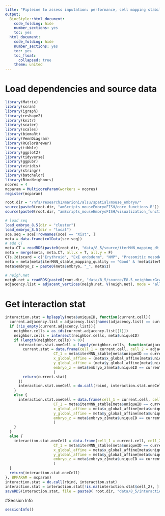 ```yaml
---
title: "Pipleine to assess imputation: performance, cell mapping stability and others."
output:
  BiocStyle::html_document:
    code_folding: hide
    number_sections: yes
    toc: yes  
  html_document:
    code_folding: hide
    number_sections: yes
    toc: yes
    toc_float:
      collapsed: true
    theme: united
---
```



# Load dependencies and source data

```r

library(Matrix)
library(scran)
library(igraph)
library(reshape2)
library(knitr)
library(scater)
library(scales)
library(biomaRt)
library(VennDiagram)
library(RColorBrewer)
library(tibble)
library(ggplot2)
library(tidyverse)
library(ggpubr)
library(viridis)
library(stringr)
library(batchelor)
library(BiocNeighbors)
ncores = 4
mcparam = MulticoreParam(workers = ncores)
register(mcparam)

root.dir = "/nfs/research1/marioni/alsu/spatial/mouse_embryo/"
source(paste0(root.dir, "amScripts_mouseEmbryoFISH/core_functions.R"))
source(paste0(root.dir, "amScripts_mouseEmbryoFISH/visualization_functions.R"))

# load seq
load_embryo_8.5(dir = "cluster")
load_embryo_8.5(dir = "local")
sce.seq = sce[!rownames(sce) == "Xist", ]
meta = data.frame(colData(sce.seq))
# add CT
meta.CT = readRDS(paste0(root.dir, "data/8_5/source/iterMNN_mapping_dt.Rds"))
meta = merge(meta, meta.CT, all.x = T, all.y = F)
CTs.2discard = c("Erythroid", "ExE endoderm", "NMP", "Presomitic mesoderm")
meta = meta[meta$iterMNN_stable_mapping_quality == "Good" & !meta$iterMNN_stable %in% CTs.2discard, ]
meta$embryo_z = paste0(meta$embryo, "_", meta$z)

# neigh.net
neigh.net = readRDS(paste0(root.dir, "data/8_5/source/E8.5_neighbourGraph_1.3.Rds"))
adjacency.list = adjacent_vertices(neigh.net, V(neigh.net), mode = "all")

```

# Get interaction stat

```r


interaction.stat = bplapply(meta$uniqueID, function(current.cell){
  current.adjacency.list = adjacency.list[names(adjacency.list) == current.cell]
  if (!is_empty(current.adjacency.list)){
    neighbor.cells = as_ids(current.adjacency.list[[1]])
    neighbor.cells = intersect(neighbor.cells, meta$uniqueID)
    if (length(neighbor.cells) > 0){
      interaction.stat.oneCell = lapply(neighbor.cells, function(adjacent.cell){
        current.stat = data.frame(cell_1 = current.cell, cell_2 = adjacent.cell, 
                      CT_1 = meta$iterMNN_stable[meta$uniqueID == current.cell], CT_2 = meta$iterMNN_stable[meta$uniqueID == adjacent.cell], 
                      x_global_affine = (meta$x_global_affine[meta$uniqueID == current.cell] + meta$x_global_affine[meta$uniqueID == adjacent.cell])/2, 
                      y_global_affine = (meta$y_global_affine[meta$uniqueID == current.cell] + meta$y_global_affine[meta$uniqueID == adjacent.cell])/2,
                      embryo_z = meta$embryo_z[meta$uniqueID == current.cell]
                      )
        return(current.stat)
      })
      interaction.stat.oneCell = do.call(rbind, interaction.stat.oneCell)
    }
    else {
      interaction.stat.oneCell = data.frame(cell_1 = current.cell, cell_2 = NA, 
                      CT_1 = meta$iterMNN_stable[meta$uniqueID == current.cell], CT_2 = NA, 
                      x_global_affine = meta$x_global_affine[meta$uniqueID == current.cell], 
                      y_global_affine = meta$y_global_affine[meta$uniqueID == current.cell],
                      embryo_z = meta$embryo_z[meta$uniqueID == current.cell]
                      )
    }
  }
  else {
    interaction.stat.oneCell = data.frame(cell_1 = current.cell, cell_2 = NA, 
                      CT_1 = meta$iterMNN_stable[meta$uniqueID == current.cell], CT_2 = NA, 
                      x_global_affine = meta$x_global_affine[meta$uniqueID == current.cell], 
                      y_global_affine = meta$y_global_affine[meta$uniqueID == current.cell],
                      embryo_z = meta$embryo_z[meta$uniqueID == current.cell]
                      )
  }
  return(interaction.stat.oneCell)
}, BPPARAM = mcparam)
interaction.stat = do.call(rbind, interaction.stat)
interaction.stat = interaction.stat[!is.na(interaction.stat$cell_2), ]
saveRDS(interaction.stat, file = paste0( root.dir, "data/8_5/interaction_stat.rds"))  


```


#Session Info

```r
sessionInfo()
```
